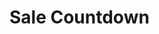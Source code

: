 
# Sale Countdown

<Section
  title="Default"
  image={{
    src: "/img/sections/sale-countdown/default.png",
    alt: "Sale Countdown Default",
  }}
/>

<Section
  title="Floating"
  image={{
    src: "/img/sections/sale-countdown/floating.png",
    alt: "Sale Countdown Floating",
  }}
/>
